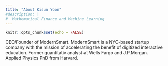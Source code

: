 ```yaml
---
title: "About Kisun Yoon"
#description: |
#  Mathematical Finance and Machine Learning
---
```


```r
knitr::opts_chunk$set(echo = FALSE)
```

CEO/Founder of ModernSmart.
ModernSmart is a NYC-based startup company with the mission of accelerating the benefit of digitized interactive education.
Former quantitativ analyst at Wells Fargo and J.P.Morgan. Applied Physics PhD from Harvard.
